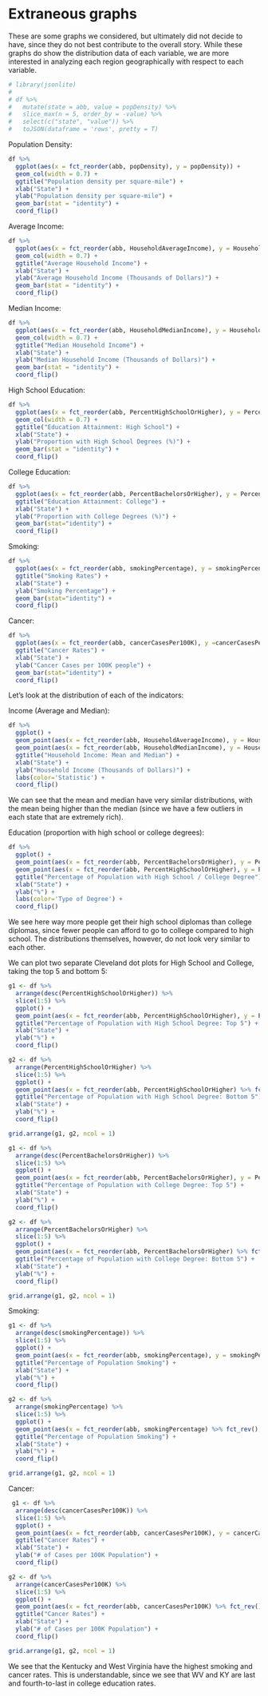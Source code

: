 # Extraneous graphs

These are some graphs we considered, but ultimately did not decide to have, since they do not best contribute to the overall story. While these graphs do show the distribution data of each variable, we are more interested in analyzing each region geographically with respect to each variable. 

```r
# library(jsonlite)
# 
# df %>% 
#   mutate(state = abb, value = popDensity) %>% 
#   slice_max(n = 5, order_by = -value) %>% 
#   select(c("state", "value")) %>%
#   toJSON(dataframe = 'rows', pretty = T) 
```


Population Density:
```r
df %>%
  ggplot(aes(x = fct_reorder(abb, popDensity), y = popDensity)) +
  geom_col(width = 0.7) +
  ggtitle("Population density per square-mile") +
  xlab("State") +
  ylab("Population density per square-mile") +
  geom_bar(stat = "identity") +
  coord_flip()
```


Average Income:
```r
df %>%
  ggplot(aes(x = fct_reorder(abb, HouseholdAverageIncome), y = HouseholdAverageIncome / 1000)) +
  geom_col(width = 0.7) +
  ggtitle("Average Household Income") +
  xlab("State") +
  ylab("Average Household Income (Thousands of Dollars)") +
  geom_bar(stat = "identity") +
  coord_flip()
```

Median Income:
```r
df %>%
  ggplot(aes(x = fct_reorder(abb, HouseholdMedianIncome), y = HouseholdMedianIncome / 1000)) +
  geom_col(width = 0.7) +
  ggtitle("Median Household Income") +
  xlab("State") +
  ylab("Median Household Income (Thousands of Dollars)") +
  geom_bar(stat = "identity") +
  coord_flip()
```



High School Education:
```r
df %>%
  ggplot(aes(x = fct_reorder(abb, PercentHighSchoolOrHigher), y = PercentHighSchoolOrHigher)) +
  geom_col(width = 0.7) +
  ggtitle("Education Attainment: High School") +
  xlab("State") +
  ylab("Proportion with High School Degrees (%)") +
  geom_bar(stat = "identity") +
  coord_flip()
```

College Education:
```r
df %>%
  ggplot(aes(x = fct_reorder(abb, PercentBachelorsOrHigher), y = PercentBachelorsOrHigher)) +
  ggtitle("Education Attainment: College") +
  xlab("State") +
  ylab("Proportion with College Degrees (%)") +
  geom_bar(stat="identity") +
  coord_flip()
```



Smoking:
```r
df %>%
  ggplot(aes(x = fct_reorder(abb, smokingPercentage), y = smokingPercentage)) +
  ggtitle("Smoking Rates") +
  xlab("State") +
  ylab("Smoking Percentage") +
  geom_bar(stat="identity") +
  coord_flip()
```


Cancer:
```r
df %>%
  ggplot(aes(x = fct_reorder(abb, cancerCasesPer100K), y =cancerCasesPer100K)) +
  ggtitle("Cancer Rates") +
  xlab("State") +
  ylab("Cancer Cases per 100K people") +
  geom_bar(stat="identity") +
  coord_flip()
```

Let's look at the distribution of each of the indicators:

Income (Average and Median):
```r
df %>%
  ggplot() +
  geom_point(aes(x = fct_reorder(abb, HouseholdAverageIncome), y = HouseholdAverageIncome / 1000, colour = "Mean")) + 
  geom_point(aes(x = fct_reorder(abb, HouseholdMedianIncome), y = HouseholdMedianIncome / 1000, colour = "Median")) + 
  ggtitle("Household Income: Mean and Median") +
  xlab("State") +
  ylab("Household Income (Thousands of Dollars)") +  
  labs(color='Statistic') + 
  coord_flip() 
```

We can see that the mean and median have very similar distributions, with the mean being higher than the median (since we have a few outliers in each state that are extremely rich).

Education (proportion with high school or college degrees):
```r
df %>%
  ggplot() +
  geom_point(aes(x = fct_reorder(abb, PercentBachelorsOrHigher), y = PercentBachelorsOrHigher, colour = "College")) + 
  geom_point(aes(x = fct_reorder(abb, PercentHighSchoolOrHigher), y = PercentHighSchoolOrHigher, colour = "High School")) + 
  ggtitle("Percentage of Population with High School / College Degree") +
  xlab("State") +
  ylab("%") + 
  labs(color='Type of Degree') +
  coord_flip() 
```

We see here way more people get their high school diplomas than college diplomas, since fewer people can afford to go to college compared to high school. The distributions themselves, however, do not look very similar to each other. 

We can plot two separate Cleveland dot plots for High School and College, taking the top 5 and bottom 5: 

```r
g1 <- df %>%
  arrange(desc(PercentHighSchoolOrHigher)) %>% 
  slice(1:5) %>%
  ggplot() +
  geom_point(aes(x = fct_reorder(abb, PercentHighSchoolOrHigher), y = PercentHighSchoolOrHigher)) + 
  ggtitle("Percentage of Population with High School Degree: Top 5") +
  xlab("State") +
  ylab("%") + 
  coord_flip() 

g2 <- df %>%
  arrange(PercentHighSchoolOrHigher) %>% 
  slice(1:5) %>%
  ggplot() +
  geom_point(aes(x = fct_reorder(abb, PercentHighSchoolOrHigher) %>% fct_rev(), y = PercentHighSchoolOrHigher)) + 
  ggtitle("Percentage of Population with High School Degree: Bottom 5") +
  xlab("State") +
  ylab("%") +
  coord_flip() 

grid.arrange(g1, g2, ncol = 1)
```


```r
g1 <- df %>%
  arrange(desc(PercentBachelorsOrHigher)) %>% 
  slice(1:5) %>%
  ggplot() +
  geom_point(aes(x = fct_reorder(abb, PercentBachelorsOrHigher), y = PercentBachelorsOrHigher)) + 
  ggtitle("Percentage of Population with College Degree: Top 5") +
  xlab("State") +
  ylab("%") + 
  coord_flip() 

g2 <- df %>%
  arrange(PercentBachelorsOrHigher) %>% 
  slice(1:5) %>%
  ggplot() +
  geom_point(aes(x = fct_reorder(abb, PercentBachelorsOrHigher) %>% fct_rev(), y = PercentBachelorsOrHigher)) + 
  ggtitle("Percentage of Population with College Degree: Bottom 5") +
  xlab("State") +
  ylab("%") +
  coord_flip() 

grid.arrange(g1, g2, ncol = 1)
```


Smoking:
```r
g1 <- df %>%
  arrange(desc(smokingPercentage)) %>% 
  slice(1:5) %>% 
  ggplot() +
  geom_point(aes(x = fct_reorder(abb, smokingPercentage), y = smokingPercentage)) + 
  ggtitle("Percentage of Population Smoking") +
  xlab("State") +
  ylab("%") +
  coord_flip() 

g2 <- df %>%
  arrange(smokingPercentage) %>% 
  slice(1:5) %>% 
  ggplot() +
  geom_point(aes(x = fct_reorder(abb, smokingPercentage) %>% fct_rev(), y = smokingPercentage)) + 
  ggtitle("Percentage of Population Smoking") +
  xlab("State") +
  ylab("%") +
  coord_flip() 

grid.arrange(g1, g2, ncol = 1)
```

Cancer:
```r
 g1 <- df %>%
  arrange(desc(cancerCasesPer100K)) %>% 
  slice(1:5) %>% 
  ggplot() +
  geom_point(aes(x = fct_reorder(abb, cancerCasesPer100K), y = cancerCasesPer100K)) + 
  ggtitle("Cancer Rates") + 
  xlab("State") +
  ylab("# of Cases per 100K Population") +
  coord_flip()

g2 <- df %>%
  arrange(cancerCasesPer100K) %>% 
  slice(1:5) %>% 
  ggplot() +
  geom_point(aes(x = fct_reorder(abb, cancerCasesPer100K) %>% fct_rev(), y = cancerCasesPer100K)) + 
  ggtitle("Cancer Rates") + 
  xlab("State") +
  ylab("# of Cases per 100K Population") +
  coord_flip()

grid.arrange(g1, g2, ncol = 1)
```

We see that the Kentucky and West Virginia have the highest smoking and cancer rates. This is understandable, since we see that WV and KY are last and fourth-to-last in college education rates. 
